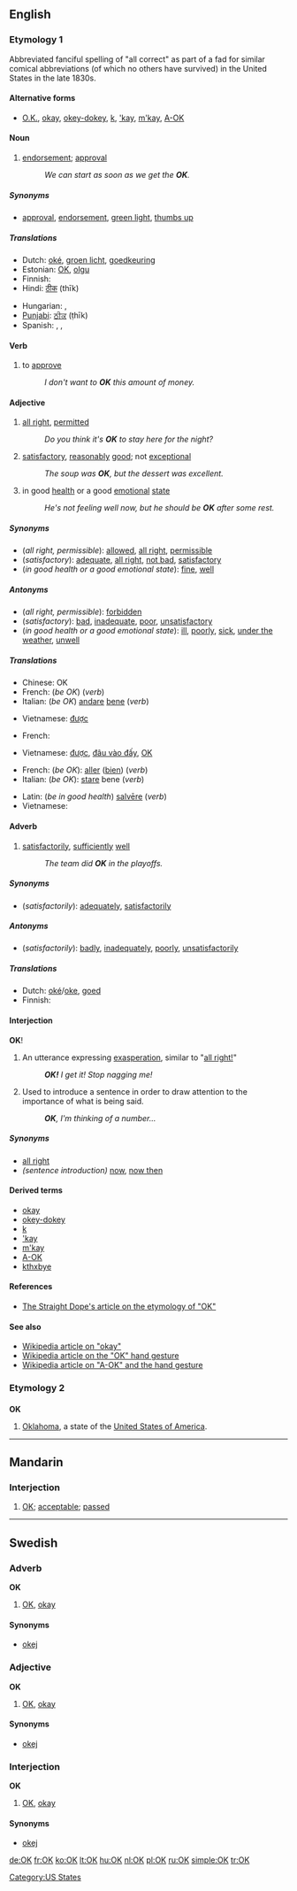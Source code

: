 {{wikipedia|dab=OK}}
{{see|ok|ők|okay}}
==English==

===Etymology 1===
Abbreviated fanciful spelling of "all correct" as part of a fad for similar comical abbreviations (of which no others have survived) in the United States in the late 1830s.
<!--If this is copied from Bill Bryson's book, it is a copyvio and must not appear on the page:

Originated in Boston and New York City around 1839 as part of a slang fad (reminiscent of [[Cockney rhyming slang]] and Russian [[w:padonki|padonki]] slang) where phrases were deliberately misspelt and then reduced to abbreviations. The word '''okay''' was the abbreviation [[OK]] for "oll korrect". [[OK]] is the only term of that era to have become a permanent part of the language.  Others were "O.W." (for "oll write") and "K.Y." (for "know yuse").  The first known use of O.K. in print was on March 23, 1839 in the ''Boston Morning Post''.--><!--Bill Bryson, The Mother Tongue, p. 165 (1990)-->

====Alternative forms====
* [[O.K.]], [[okay]], [[okey-dokey]], [[k#Interjection|k]], [['kay]], [[m'kay]], [[w:A-ok|A-OK]] <!-- disputed: ok, okeh, okey, -->

====Noun====
{{en-noun}}

# [[endorsement]]; [[approval]]
#: ''We can start as soon as we get the '''OK'''.''

=====Synonyms=====
* [[approval]], [[endorsement]], [[green light]], [[thumbs up]]

=====Translations=====
{{trans-top|endorsement; approval}}
* Dutch: [[oké]], [[groen licht]], [[goedkeuring]]
* Estonian: [[OK]], [[olgu]]
* Finnish: {{t-|fi|OK}}
* Hindi: [[ठीक]] (thīk)
{{trans-mid}}
* Hungarian: {{t+|hu|OK}}, {{t+|hu|oké}}
* [[Punjabi]]: [[ਠੀਕ]] (ṭhīk)
* Spanish: {{t-|es|aprobación}}, {{t-|es|visto bueno}}, {{t-|es|okey}}
{{trans-bottom}}

====Verb====
{{en-verb}}

# to [[approve]]
#: ''I don't want to '''OK''' this amount of money.''

====Adjective====
{{en-adj}}

# [[all right]], [[permitted]]
#: ''Do you think it's '''OK''' to stay here for the night?''
# [[satisfactory]], [[reasonably]] [[good]]; not [[exceptional]]
#: ''The soup was '''OK''', but the dessert was excellent.''
# in good [[health]] or a good [[emotional]] [[state]]
#: ''He's not feeling well now, but he should be '''OK''' after some rest.''

=====Synonyms=====
* (''all right, permissible''): [[allowed]], [[all right]], [[permissible]]
* (''satisfactory''): [[adequate]], [[all right]], [[not bad]], [[satisfactory]]
* (''in good health or a good emotional state''): [[fine]], [[well]]

=====Antonyms=====
* (''all right, permissible''): [[forbidden]]
* (''satisfactory''): [[bad]], [[inadequate]], [[poor]], [[unsatisfactory]]
* (''in good health or a good emotional state''): [[ill]], [[poorly]], [[sick]], [[under the weather]], [[unwell]]

=====Translations=====
{{trans-top|all right, permitted}}
* Chinese: OK
* French: (''be OK'') {{t+|fr|aller}} (''verb'')
* Italian: (''be OK'') [[andare]] [[bene]] (''verb'')
{{trans-mid}}
* Vietnamese: [[được]]
{{trans-bottom}}

{{trans-top|satisfactory}}
* French: {{t+|fr|satisfaisant|m}}
{{trans-mid}}
* Vietnamese: [[được]], [[đâu vào đấy]], [[OK]]
{{trans-bottom}}

{{trans-top|in good health or in a good emotional state}}
* French: (''be OK''): [[aller]] ([[bien]]) (''verb'')
* Italian: (''be OK''): [[stare#Italian|stare]] bene (''verb'')
{{trans-mid}}
* Latin: (''be in good health'') [[salveo|salvēre]] (''verb'')
* Vietnamese: {{t+|vi|khỏe|xs=Vietnamese}}
{{trans-bottom}}

====Adverb====
{{en-adv}}

# [[satisfactorily]], [[sufficiently]] [[well]]
#: ''The team did '''OK''' in the playoffs.''

=====Synonyms=====
* (''satisfactorily''): [[adequately]], [[satisfactorily]]

=====Antonyms=====
* (''satisfactorily''): [[badly]], [[inadequately]], [[poorly]], [[unsatisfactorily]]

=====Translations=====
* Dutch: [[oké]]/[[oke#Dutch|oke]], [[goed]]
* Finnish: {{t+|fi|hyvin}}

====Interjection====
'''OK'''!

# An utterance expressing [[exasperation]], similar to "[[all_right#Interjection|all right!]]"
#: '''''OK!''' I get it!  Stop nagging me!''
# Used to introduce a sentence in order to draw attention to the importance of what is being said.
#: '''''OK''', I'm thinking of a number...''

=====Synonyms=====
* [[all right]]
* ''(sentence introduction)'' [[now]], [[now then]]

====Derived terms====
* [[okay]]
* [[okey-dokey]]
* [[k#Interjection|k]]
* [['kay]]
* [[m'kay]]
* [[A-OK]]
* [[kthxbye]]

====References====
* [http://www.straightdope.com/classics/a2_250.html The Straight Dope's article on the etymology of "OK"]

====See also====
* [[w:okay|Wikipedia article on "okay"]]
* [[w:Hand_gesture#OK|Wikipedia article on the "OK" hand gesture]]
* [[w:A-ok|Wikipedia article on "A-OK" and the hand gesture]]

===Etymology 2===

===={{abbreviation}}====
'''OK'''

# [[Oklahoma]], a state of the [[United States of America]].

[[Category:US States]]

----

==Mandarin==

===Interjection===
{{cmn-inter|p|pin=OK|pint=ok}}

# [[OK]]; [[acceptable]]; [[passed]]

-----

==Swedish==

===Adverb===
'''OK'''

# [[#English|OK]], [[okay]]

====Synonyms====
* [[okej]]

===Adjective===
'''OK'''

# [[#English|OK]], [[okay]]

====Synonyms====
* [[okej]]

===Interjection===
'''OK'''

# [[#English|OK]], [[okay]]

====Synonyms====
* [[okej]]

[[de:OK]]
[[fr:OK]]
[[ko:OK]]
[[lt:OK]]
[[hu:OK]]
[[nl:OK]]
[[pl:OK]]
[[ru:OK]]
[[simple:OK]]
[[tr:OK]]